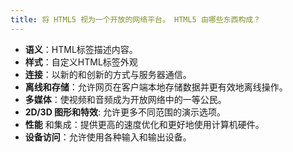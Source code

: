 ```yaml
---
title: 将 HTML5 视为一个开放的网络平台。 HTML5 由哪些东西构成？
---
```


-   **语义**：HTML标签描述内容。
-   **样式**：自定义HTML标签外观
-   **连接**：以新的和创新的方式与服务器通信。
-   **离线和存储**：允许网页在客户端本地存储数据并更有效地离线操作。
-   **多媒体**：使视频和音频成为开放网络中的一等公民。
-   **2D/3D 图形和特效**: 允许更多不同范围的演示选项。
-   **性能** 和集成：提供更高的速度优化和更好地使用计算机硬件。
-   **设备访问**：允许使用各种输入和输出设备。
